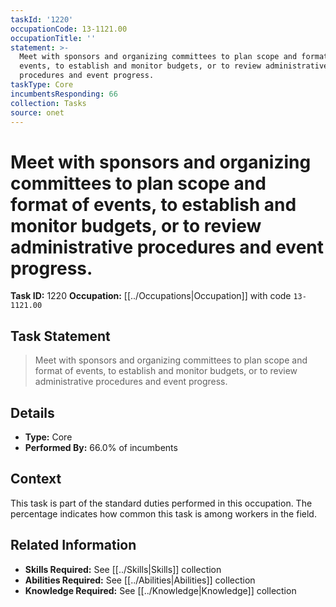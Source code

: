 ```yaml
---
taskId: '1220'
occupationCode: 13-1121.00
occupationTitle: ''
statement: >-
  Meet with sponsors and organizing committees to plan scope and format of
  events, to establish and monitor budgets, or to review administrative
  procedures and event progress.
taskType: Core
incumbentsResponding: 66
collection: Tasks
source: onet
---
```

# Meet with sponsors and organizing committees to plan scope and format of events, to establish and monitor budgets, or to review administrative procedures and event progress.

**Task ID:** 1220
**Occupation:** [[../Occupations|Occupation]] with code `13-1121.00`

## Task Statement

> Meet with sponsors and organizing committees to plan scope and format of events, to establish and monitor budgets, or to review administrative procedures and event progress.

## Details

- **Type:** Core
- **Performed By:** 66.0% of incumbents

## Context

This task is part of the standard duties performed in this occupation. The percentage indicates how common this task is among workers in the field.

## Related Information

- **Skills Required:** See [[../Skills|Skills]] collection
- **Abilities Required:** See [[../Abilities|Abilities]] collection
- **Knowledge Required:** See [[../Knowledge|Knowledge]] collection

